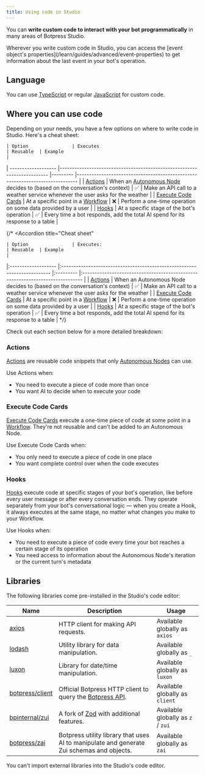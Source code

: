 ```yaml
---
title: Using code in Studio
---
```


You can **write custom code to interact with your bot programmatically** in many areas of Botpress Studio.

<Tip>
    Wherever you write custom code in Studio, you can access the [event object's properties](/learn/guides/advanced/event-properties) to get information about the last event in your bot's operation.
</Tip> 

## Language

You can use [TypeScript](https://www.typescriptlang.org) or regular [JavaScript](https://developer.mozilla.org/en-US/docs/Web/JavaScript) for custom code.

## Where you can use code

Depending on your needs, you have a few options on where to write code in Studio. Here's a cheat sheet:

    | Option             	| Executes                                                                	| Reusable 	| Example                                                                       	|
| -------------------	|-------------------------------------------------------------------------	|---------	|------------------------------------------------------------------------------	|
| [Actions](/learn/reference/actions)            	| When an [Autonomous Node](/learn/reference/nodes/autonomous-node) decides to (based on the conversation's context) 	| ✅        	| Make an API call to a weather service whenever the user asks for the weather  	|
| [Execute Code Cards](/learn/reference/cards/execute-code) 	| At a specific point in a [Workflow](/learn/reference/workflows)                                        	| ❌        	| Perform a one-time operation on some data provided by a user                  	|
| [Hooks](/learn/reference/hooks)              	| At a specific stage of the bot's operation                               	| ✅        	| Every time a bot responds, add the total AI spend for its response to a table 	|

{/* <Accordion
    title="Cheat sheet"
>
    | Option             	| Executes:                                                                	| Reusable 	| Example                                                                       	|
|:-------------------	|:-------------------------------------------------------------------------	|:---------	|:------------------------------------------------------------------------------	|
| [Actions](/learn/reference/actions)            	| When an Autonomous Node decides to (based on the conversation's context) 	| ✅        	| Make an API call to a weather service whenever the user asks for the weather  	|
| [Execute Code Cards](/learn/reference/cards/execute-code) 	| At a specific point in a [Workflow](/learn/reference/workflows)                                        	| ❌        	| Perform a one-time operation on some data provided by a user                  	|
| [Hooks](/learn/reference/hooks)              	| At a specific stage of the bot's operation                               	| ✅        	| Every time a bot responds, add the total AI spend for its response to a table 	|
</Accordion> */}

Check out each section below for a more detailed breakdown:

### Actions

[Actions](/learn/reference/actions) are reusable code snippets that only [Autonomous Nodes](/learn/reference/nodes/autonomous-node) can use.

Use Actions when:

- You need to execute a piece of code more than once
- You want AI to decide when to execute your code

### Execute Code Cards

[Execute Code Cards](/learn/reference/cards/execute-code) execute a one-time piece of code at some point in a [Workflow](/learn/reference/workflows). They're not reusable and can't be added to an Autonomous Node.

Use Execute Code Cards when:

- You only need to execute a piece of code in one place
- You want complete control over when the code executes

### Hooks

[Hooks](/learn/reference/hooks) execute code at specific stages of your bot's operation, like before every user message or after every conversation ends. They operate separately from your bot's conversational logic — when you create a Hook, it always executes at the same stage, no matter what changes you make to your Workflow.

Use Hooks when:

- You need to execute a piece of code every time your bot reaches a certain stage of its operation
- You need access to information about the Autonomous Node's iteration or the current turn's metadata

## Libraries

The following libraries come pre-installed in the Studio's code editor:

| Name | Description | Usage |
| ---- | ----------- | ----- |
| [axios](https://axios-http.com/docs/intro) | HTTP client for making API requests. | Available globally as `axios` |
| [lodash](https://lodash.com) | Utility library for data manipulation. | Available globally as `_` |
| [luxon](https://moment.github.io/luxon/#/) | Library for date/time manipulation. | Available globally as `luxon` |
| [botpress/client](https://www.npmjs.com/package/@botpress/client) | Official Botpress HTTP client to query the [Botpress API](/api-reference/introduction). | Available globally as `client` |
| [bpinternal/zui](https://www.npmjs.com/package/@bpinternal/zui) | A fork of [Zod](https://zod.dev) with additional features. | Available globally as `z` / `zui` |
| [botpress/zai](https://www.npmjs.com/package/@botpress/zai) | Botpress utility library that uses AI to manipulate and generate Zui schemas and objects. | Available globally as `zai` |

<Warning>
    You can't import external libraries into the Studio's code editor.
</Warning>